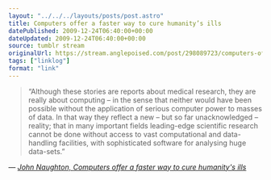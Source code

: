 ```yaml
---
layout: "../../../layouts/posts/post.astro"
title: Computers offer a faster way to cure humanity’s ills
datePublished: 2009-12-24T06:40:00+00:00
dateUpdated: 2009-12-24T06:40:00+00:00
source: tumblr stream
originalUrl: https://stream.anglepoised.com/post/298089723/computers-offer-a-faster-way-to-cure-humanitys
tags: ["linklog"]
format: "link"
---
```


> &ldquo;Although these stories are reports about medical research, they are really about computing – in the sense that neither would have been possible without the application of serious computer power to masses of data. In that way they reflect a new – but so far unacknowledged – reality; that in many important fields leading-edge scientific research cannot be done without access to vast computational and data-handling facilities, with sophisticated software for analysing huge data-sets.&rdquo;

— <cite>[John Naughton, _Computers offer a faster way to cure humanity's ills_](https://www.theguardian.com/technology/2009/dec/20/information-technology-medical-research)</cite>
